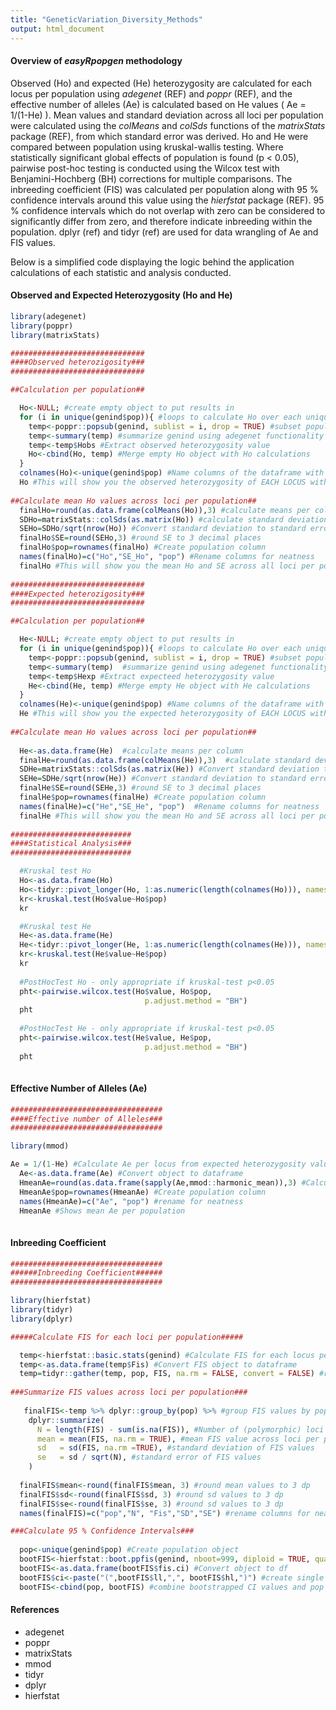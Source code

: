 ---
title: "GeneticVariation_Diversity_Methods"
output: html_document
---

#### **Overview of *easyRpopgen* methodology**

Observed (Ho) and expected (He) heterozygosity are calculated for each locus per population using *adegenet* (REF) and *poppr* (REF), and the effective number of alleles (Ae) is calculated based on He values ( Ae = 1/(1-He) ). Mean values and standard deviation across all loci per population were calculated using the *colMeans* and *colSds* functions of the *matrixStats* package (REF), from which standard error was derived. Ho and He were compared between population using kruskal-wallis testing. Where statistically significant global effects of population is found (p < 0.05), pairwise post-hoc testing is conducted using the Wilcox test with Benjamini-Hochberg (BH) corrections for multiple comparisons. The inbreeding coefficient (FIS) was calculated per population along with 95 % confidence intervals around this value using the *hierfstat* package (REF). 95 % confidence intervals which do not overlap with zero can be considered to significantly differ from zero, and therefore indicate inbreeding within the population. dplyr (ref) and tidyr (ref) are used for data wrangling of Ae and FIS values.

Below is a simplified code displaying the logic behind the application calculations of each statistic and analysis conducted.

#### **Observed and Expected Heterozygosity (Ho and He)**


```{r, eval = FALSE}

library(adegenet)
library(poppr)
library(matrixStats)

##############################
####Observed heterozigosity###
##############################

##Calculation per population##

  Ho<-NULL; #create empty object to put results in
  for (i in unique(genind$pop)){ #loops to calculate Ho over each unique population in the genind object
    temp<-poppr::popsub(genind, sublist = i, drop = TRUE) #subset population i
    temp<-summary(temp) #summarize genind using adegenet functionality
    temp<-temp$Hobs #Extract observed heterozygosity value
    Ho<-cbind(Ho, temp) #Merge empty Ho object with Ho calculations
  }
  colnames(Ho)<-unique(genind$pop) #Name columns of the dataframe with genind population parameters
  Ho #This will show you the observed heterozygosity of EACH LOCUS within EACH POPULATION
  
##Calculate mean Ho values across loci per population##
  finalHo=round(as.data.frame(colMeans(Ho)),3) #calculate means per column
  SDHo=matrixStats::colSds(as.matrix(Ho)) #calculate standard deviation per population
  SEHo=SDHo/sqrt(nrow(Ho)) #Convert standard deviation to standard error (SE)
  finalHo$SE=round(SEHo,3) #round SE to 3 decimal places
  finalHo$pop=rownames(finalHo) #Create population column
  names(finalHo)=c("Ho","SE_Ho", "pop") #Rename columns for neatness
  finalHo #This will show you the mean Ho and SE across all loci per population
  
##############################
####Expected heterozigosity###
##############################

##Calculation per population##

  He<-NULL; #create empty object to put results in
  for (i in unique(genind$pop)){ #loops to calculate Ho over each unique population in the genind object
    temp<-poppr::popsub(genind, sublist = i, drop = TRUE) #subset population i
    temp<-summary(temp)  #summarize genind using adegenet functionality
    temp<-temp$Hexp #Extract expecteed heterozygosity value
    He<-cbind(He, temp) #Merge empty He object with He calculations
  }
  colnames(He)<-unique(genind$pop) #Name columns of the dataframe with genind population parameters
  He #This will show you the expected heterozygosity of EACH LOCUS within EACH POPULATION
  
##Calculate mean Ho values across loci per population##
  
  He<-as.data.frame(He)  #calculate means per column
  finalHe=round(as.data.frame(colMeans(He)),3)  #calculate standard deviation per population
  SDHe=matrixStats::colSds(as.matrix(He)) #Convert standard deviation to standard error (SE)
  SEHe=SDHe/sqrt(nrow(He)) #Convert standard deviation to standard error (SE)
  finalHe$SE=round(SEHe,3) #round SE to 3 decimal places
  finalHe$pop=rownames(finalHe) #Create population column
  names(finalHe)=c("He","SE_He", "pop")  #Rename columns for neatness
  finalHe #This will show you the mean Ho and SE across all loci per population
  
###########################
####Statistical Analysis###
###########################

  #Kruskal test Ho
  Ho<-as.data.frame(Ho)
  Ho<-tidyr::pivot_longer(Ho, 1:as.numeric(length(colnames(Ho))), names_to = "pop" )
  kr<-kruskal.test(Ho$value~Ho$pop)
  kr

  #Kruskal test He
  He<-as.data.frame(He)
  He<-tidyr::pivot_longer(He, 1:as.numeric(length(colnames(He))), names_to = "pop" )
  kr<-kruskal.test(He$value~He$pop)
  kr
  
  #PostHocTest Ho - only appropriate if kruskal-test p<0.05
  pht<-pairwise.wilcox.test(Ho$value, Ho$pop,
                              p.adjust.method = "BH")
  pht
  
  #PostHocTest He - only appropriate if kruskal-test p<0.05
  pht<-pairwise.wilcox.test(He$value, He$pop,
                              p.adjust.method = "BH")
  pht
  
```

#### **Effective Number of Alleles (Ae)**

```{r, eval = FALSE}
##################################
####Effective number of Alleles###
##################################

library(mmod)

Ae = 1/(1-He) #Calculate Ae per locus from expected heterozygosity values
  Ae<-as.data.frame(Ae) #Convert object to dataframe
  HmeanAe=round(as.data.frame(sapply(Ae,mmod::harmonic_mean)),3) #Calculate harmonic mean of Ae across all loci per population, rounded to 3 dp
  HmeanAe$pop=rownames(HmeanAe) #Create population column
  names(HmeanAe)=c("Ae", "pop") #rename for neatness
  HmeanAe #Shows mean Ae per population
  
```

#### **Inbreeding Coefficient**

```{r, eval = FALSE}

##################################
######Inbreeding Coefficient######
##################################

library(hierfstat)
library(tidyr)
library(dplyr)

#####Calculate FIS for each loci per population#####

  temp<-hierfstat::basic.stats(genind) #Calculate FIS for each locus per population
  temp<-as.data.frame(temp$Fis) #Convert FIS object to dataframe
  temp=tidyr::gather(temp, pop, FIS, na.rm = FALSE, convert = FALSE) #re-format dataframe for ease of summarization
  
###Summarize FIS values across loci per population###
    
   finalFIS<-temp %>% dplyr::group_by(pop) %>% #group FIS values by population
    dplyr::summarize( 
      N = length(FIS) - sum(is.na(FIS)), #Number of (polymorphic) loci per population, monomorphic loci do not have FIS values
      mean = mean(FIS, na.rm = TRUE), #mean FIS value across loci per population
      sd   = sd(FIS, na.rm =TRUE), #standard deviation of FIS values
      se   = sd / sqrt(N), #standard error of FIS values
    )
   
  finalFIS$mean<-round(finalFIS$mean, 3) #round mean values to 3 dp
  finalFIS$sd<-round(finalFIS$sd, 3) #round sd values to 3 dp
  finalFIS$se<-round(finalFIS$se, 3) #round sd values to 3 dp
  names(finalFIS)=c("pop","N", "Fis","SD","SE") #rename columns for neatness

###Calculate 95 % Confidence Intervals###
  
  pop<-unique(genind$pop) #Create population object
  bootFIS<-hierfstat::boot.ppfis(genind, nboot=999, diploid = TRUE, quantile = c(0.95)) #bootstrap FIS confidence intervals
  bootFIS<-as.data.frame(bootFIS$fis.ci) #Convert object to df
  bootFIS$ci<-paste("(",bootFIS$ll,",", bootFIS$hl,")") #create single column of upper and lower confidence intervals
  bootFIS<-cbind(pop, bootFIS) #combine bootstrapped CI values and pop

```


#### **References**

- adegenet
- poppr
- matrixStats
- mmod
- tidyr
- dplyr
- hierfstat